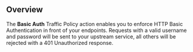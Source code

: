 ## Overview

The **Basic Auth** Traffic Policy action enables you to enforce HTTP Basic
Authentication in front of your endpoints. Requests with a valid username 
and password will be sent to your upstream service, all others will be rejected 
with a 401 Unauthorized response.